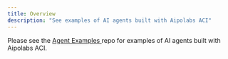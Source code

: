 ```yaml
---
title: Overview
description: "See examples of AI agents built with Aipolabs ACI"
---
```


Please see the [Agent Examples <Icon icon="up-right-from-square"/>](https://github.com/aipotheosis-labs/aipolabs-agents) repo for examples of AI agents built with Aipolabs ACI.